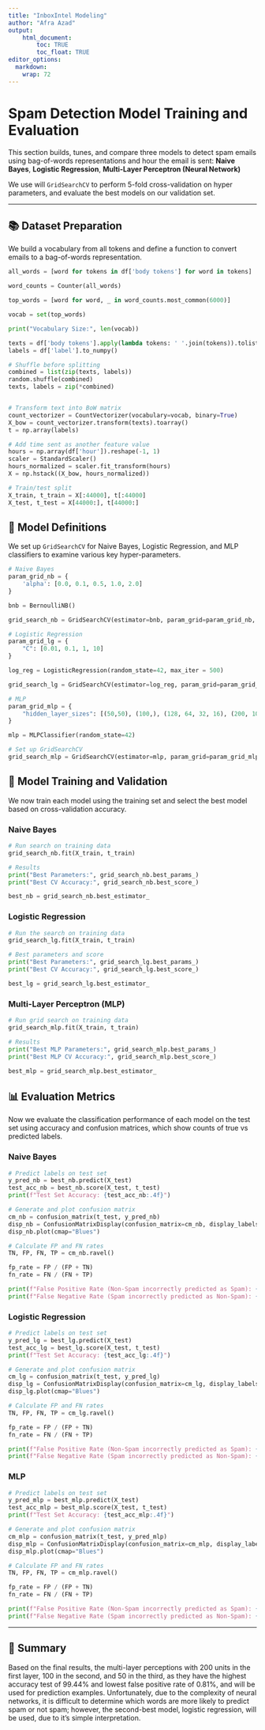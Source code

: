 ```yaml
---
title: "InboxIntel Modeling"
author: "Afra Azad"
output: 
    html_document:
        toc: TRUE
        toc_float: TRUE
editor_options: 
  markdown: 
    wrap: 72
---
```


# Spam Detection Model Training and Evaluation

This section builds, tunes, and compare three models to detect spam emails using bag-of-words representations and hour the email is sent: **Naive Bayes**, **Logistic Regression**, **Multi-Layer Perceptron (Neural Network)**

We use will `GridSearchCV` to perform 5-fold cross-validation on hyper parameters, and evaluate the best models on our validation set.

------------------------------------------------------------------------

## 📚 Dataset Preparation

We build a vocabulary from all tokens and define a function to convert emails to a bag-of-words representation.

```python
all_words = [word for tokens in df['body tokens'] for word in tokens]

word_counts = Counter(all_words)

top_words = [word for word, _ in word_counts.most_common(6000)]

vocab = set(top_words)

print("Vocabulary Size:", len(vocab))
```

```python
texts = df['body tokens'].apply(lambda tokens: ' '.join(tokens)).tolist()
labels = df['label'].to_numpy()

# Shuffle before splitting
combined = list(zip(texts, labels))
random.shuffle(combined)
texts, labels = zip(*combined)


# Transform text into BoW matrix
count_vectorizer = CountVectorizer(vocabulary=vocab, binary=True)
X_bow = count_vectorizer.transform(texts).toarray()
t = np.array(labels)

# Add time sent as another feature value
hours = np.array(df['hour']).reshape(-1, 1)
scaler = StandardScaler()
hours_normalized = scaler.fit_transform(hours)
X = np.hstack((X_bow, hours_normalized))

# Train/test split
X_train, t_train = X[:44000], t[:44000]
X_test, t_test = X[44000:], t[44000:]
```


## 🤖 Model Definitions

We set up `GridSearchCV` for Naive Bayes, Logistic Regression, and MLP classifiers to examine various key hyper-parameters.

```python
# Naive Bayes
param_grid_nb = {
    'alpha': [0.0, 0.1, 0.5, 1.0, 2.0]
}

bnb = BernoulliNB()

grid_search_nb = GridSearchCV(estimator=bnb, param_grid=param_grid_nb, cv=5)

# Logistic Regression
param_grid_lg = {
    "C": [0.01, 0.1, 1, 10]
}

log_reg = LogisticRegression(random_state=42, max_iter = 500)

grid_search_lg = GridSearchCV(estimator=log_reg, param_grid=param_grid_lg, cv=5)

# MLP
param_grid_mlp = {
    "hidden_layer_sizes": [(50,50), (100,), (128, 64, 32, 16), (200, 100, 50)],
}

mlp = MLPClassifier(random_state=42)

# Set up GridSearchCV
grid_search_mlp = GridSearchCV(estimator=mlp, param_grid=param_grid_mlp, cv=5)
```


## 🧪 Model Training and Validation

We now train each model using the training set and select the best model based on cross-validation accuracy.

### Naive Bayes

```python
# Run search on training data
grid_search_nb.fit(X_train, t_train)

# Results
print("Best Parameters:", grid_search_nb.best_params_)
print("Best CV Accuracy:", grid_search_nb.best_score_)

best_nb = grid_search_nb.best_estimator_
```

### Logistic Regression

```python
# Run the search on training data
grid_search_lg.fit(X_train, t_train)

# Best parameters and score
print("Best Parameters:", grid_search_lg.best_params_)
print("Best CV Accuracy:", grid_search_lg.best_score_)

best_lg = grid_search_lg.best_estimator_
```

### Multi-Layer Perceptron (MLP)

```python
# Run grid search on training data
grid_search_mlp.fit(X_train, t_train)

# Results
print("Best MLP Parameters:", grid_search_mlp.best_params_)
print("Best MLP CV Accuracy:", grid_search_mlp.best_score_)

best_mlp = grid_search_mlp.best_estimator_
```

## 📊 Evaluation Metrics

Now we evaluate the classification performance of each model on the test set using accuracy and confusion matrices, which show counts of true vs predicted labels.

### Naive Bayes

```python
# Predict labels on test set
y_pred_nb = best_nb.predict(X_test)
test_acc_nb = best_nb.score(X_test, t_test)
print(f"Test Set Accuracy: {test_acc_nb:.4f}")

# Generate and plot confusion matrix
cm_nb = confusion_matrix(t_test, y_pred_nb)
disp_nb = ConfusionMatrixDisplay(confusion_matrix=cm_nb, display_labels=["Non-Spam", "Spam"])
disp_nb.plot(cmap="Blues")

# Calculate FP and FN rates
TN, FP, FN, TP = cm_nb.ravel()

fp_rate = FP / (FP + TN)
fn_rate = FN / (FN + TP)

print(f"False Positive Rate (Non-Spam incorrectly predicted as Spam): {fp_rate:.4f}")
print(f"False Negative Rate (Spam incorrectly predicted as Non-Spam): {fn_rate:.4f}")
```

### Logistic Regression

```python
# Predict labels on test set
y_pred_lg = best_lg.predict(X_test)
test_acc_lg = best_lg.score(X_test, t_test)
print(f"Test Set Accuracy: {test_acc_lg:.4f}")

# Generate and plot confusion matrix
cm_lg = confusion_matrix(t_test, y_pred_lg)
disp_lg = ConfusionMatrixDisplay(confusion_matrix=cm_lg, display_labels=["Non-Spam", "Spam"])
disp_lg.plot(cmap="Blues")

# Calculate FP and FN rates
TN, FP, FN, TP = cm_lg.ravel()

fp_rate = FP / (FP + TN)
fn_rate = FN / (FN + TP)

print(f"False Positive Rate (Non-Spam incorrectly predicted as Spam): {fp_rate:.4f}")
print(f"False Negative Rate (Spam incorrectly predicted as Non-Spam): {fn_rate:.4f}")
```

### MLP

```python
# Predict labels on test set
y_pred_mlp = best_mlp.predict(X_test)
test_acc_mlp = best_mlp.score(X_test, t_test)
print(f"Test Set Accuracy: {test_acc_mlp:.4f}")

# Generate and plot confusion matrix
cm_mlp = confusion_matrix(t_test, y_pred_mlp)
disp_mlp = ConfusionMatrixDisplay(confusion_matrix=cm_mlp, display_labels=["Non-Spam", "Spam"])
disp_mlp.plot(cmap="Blues")

# Calculate FP and FN rates
TN, FP, FN, TP = cm_mlp.ravel()

fp_rate = FP / (FP + TN)
fn_rate = FN / (FN + TP)

print(f"False Positive Rate (Non-Spam incorrectly predicted as Spam): {fp_rate:.4f}")
print(f"False Negative Rate (Spam incorrectly predicted as Non-Spam): {fn_rate:.4f}")
```

------------------------------------------------------------------------

## 📝 Summary

Based on the final results, the multi-layer perceptions with 200 units in the first layer, 100 in the second, and 50 in the third, as they have the highest accuracy test of 99.44% and lowest false positive rate of 0.81%, and will be used for prediction examples. Unfortunately, due to the complexity of neural networks, it is difficult to determine which words are more likely to predict spam or not spam; however, the second-best model, logistic regression, will be used, due to it's simple interpretation.
